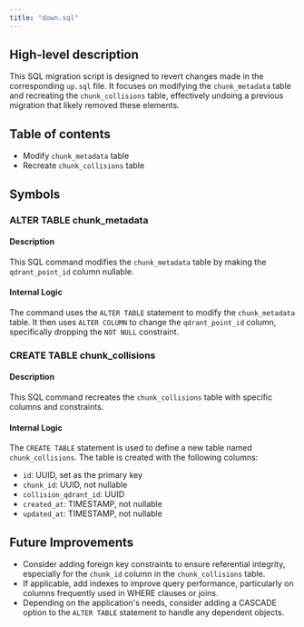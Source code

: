 ```yaml
---
title: "down.sql"
---
```


## High-level description
This SQL migration script is designed to revert changes made in the corresponding `up.sql` file. It focuses on modifying the `chunk_metadata` table and recreating the `chunk_collisions` table, effectively undoing a previous migration that likely removed these elements.

## Table of contents
- Modify `chunk_metadata` table
- Recreate `chunk_collisions` table

## Symbols

### ALTER TABLE chunk_metadata
#### Description
This SQL command modifies the `chunk_metadata` table by making the `qdrant_point_id` column nullable.

#### Internal Logic
The command uses the `ALTER TABLE` statement to modify the `chunk_metadata` table. It then uses `ALTER COLUMN` to change the `qdrant_point_id` column, specifically dropping the `NOT NULL` constraint.

### CREATE TABLE chunk_collisions
#### Description
This SQL command recreates the `chunk_collisions` table with specific columns and constraints.

#### Internal Logic
The `CREATE TABLE` statement is used to define a new table named `chunk_collisions`. The table is created with the following columns:
- `id`: UUID, set as the primary key
- `chunk_id`: UUID, not nullable
- `collision_qdrant_id`: UUID
- `created_at`: TIMESTAMP, not nullable
- `updated_at`: TIMESTAMP, not nullable

## Future Improvements
- Consider adding foreign key constraints to ensure referential integrity, especially for the `chunk_id` column in the `chunk_collisions` table.
- If applicable, add indexes to improve query performance, particularly on columns frequently used in WHERE clauses or joins.
- Depending on the application's needs, consider adding a CASCADE option to the `ALTER TABLE` statement to handle any dependent objects.